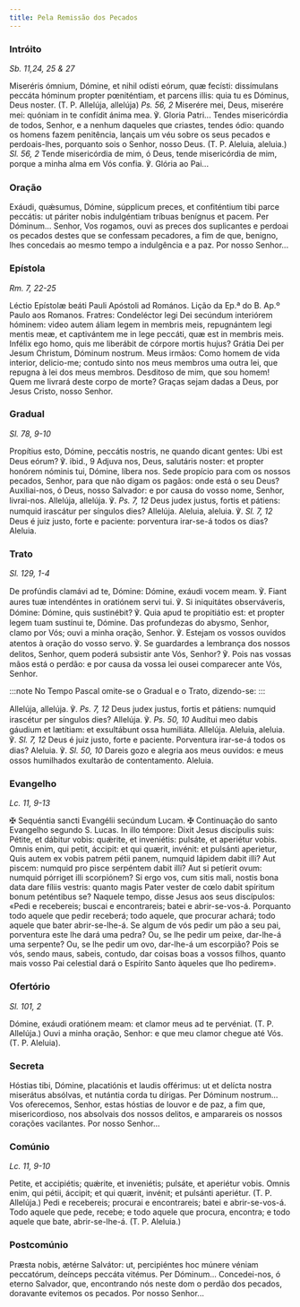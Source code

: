 ```yaml
---
title: Pela Remissão dos Pecados
---
```


### Intróito

<em>Sb. 11,24, 25 & 27</em>

<div class="side-by-side not-content">
  <span>
    Miseréris ómnium, Dómine, et nihil odísti eórum, quæ fecísti: dissímulans
    peccáta hóminum propter pœniténtiam, et parcens illis: quia tu es Dóminus,
    Deus noster. (T. P. Allelúja, allelúja) <em>Ps. 56, 2</em> Miserére mei,
    Deus, miserére mei: quóniam in te confídit ánima mea. ℣. Gloria Patri...
  </span>
  <span>
    Tendes misericórdia de todos, Senhor, e a nenhum daqueles que criastes,
    tendes ódio: quando os homens fazem penitência, lançais um véu sobre os seus
    pecados e perdoais-lhes, porquanto sois o Senhor, nosso Deus. (T. P.
    Aleluia, aleluia.) <em>Sl. 56, 2</em> Tende misericórdia de mim, ó Deus,
    tende misericórdia de mim, porque a minha alma em Vós confia. ℣. Glória ao
    Pai...
  </span>
</div>

### Oração

<div class="side-by-side not-content">
  <span>
    Exáudi, quǽsumus, Dómine, súpplicum preces, et confiténtium tibi parce
    peccátis: ut páriter nobis indulgéntiam tríbuas benígnus et pacem. Per
    Dóminum...
  </span>
  <span>
    Senhor, Vos rogamos, ouvi as preces dos suplicantes e perdoai os pecados
    destes que se confessam pecadores, a fim de que, benigno, lhes concedais ao
    mesmo tempo a indulgência e a paz. Por nosso Senhor...
  </span>
</div>

### Epístola

<em>Rm. 7, 22-25</em>

<div class="side-by-side not-content">
  <span>Léctio Epístolæ beáti Pauli Apóstoli ad Romános.</span>
  <span>Lição da Ep.ª do B. Ap.º Paulo aos Romanos.</span>
  <span>
    Fratres: Condeléctor legi Dei secúndum interiórem hóminem: video autem áliam
    legem in membris meis, repugnántem legi mentis meæ, et captivántem me in
    lege peccáti, quæ est in membris meis. Infélix ego homo, quis me liberábit
    de córpore mortis hujus? Grátia Dei per Jesum Christum, Dóminum nostrum.
  </span>
  <span>
    Meus irmãos: Como homem de vida interior, delicio-me; contudo sinto nos meus
    membros uma outra lei, que repugna à lei dos meus membros. Desditoso de mim,
    que sou homem! Quem me livrará deste corpo de morte? Graças sejam dadas a
    Deus, por Jesus Cristo, nosso Senhor.
  </span>
</div>

### Gradual

<em>Sl. 78, 9-10</em>

<div class="side-by-side not-content">
  <span>
    Propítius esto, Dómine, peccátis nostris, ne quando dicant gentes: Ubi est
    Deus eórum? ℣. ibid., 9 Adjuva nos, Deus, salutáris noster: et propter
    honórem nóminis tui, Dómine, líbera nos.
  </span>
  <span>
    Sede propício para com os nossos pecados, Senhor, para que não digam os
    pagãos: onde está o seu Deus? Auxiliai-nos, ó Deus, nosso Salvador: e por
    causa do vosso nome, Senhor, livrai-nos.
  </span>
  <span>
    Allelúja, allelúja. ℣. <em>Ps. 7, 12</em> Deus judex justus, fortis et
    pátiens: numquid irascátur per síngulos dies? Allelúja.
  </span>
  <span>
    Aleluia, aleluia. ℣. <em>Sl. 7, 12</em> Deus é juiz justo, forte e paciente:
    porventura irar-se-á todos os dias? Aleluia.
  </span>
</div>

### Trato

<em>Sl. 129, 1-4</em>

<div class="side-by-side not-content">
  <span>
    De profúndis clamávi ad te, Dómine: Dómine, exáudi vocem meam. ℣. Fiant
    aures tuæ intendéntes in oratiónem servi tui. ℣. Si iniquitátes
    observáveris, Dómine: Dómine, quis sustinébit? ℣. Quia apud te propitiátio
    est: et propter legem tuam sustínui te, Dómine.
  </span>
  <span>
    Das profundezas do abysmo, Senhor, clamo por Vós; ouvi a minha oração,
    Senhor. ℣. Estejam os vossos ouvidos atentos à oração do vosso servo. ℣. Se
    guardardes a lembrança dos nossos delitos, Senhor, quem poderá subsistir
    ante Vós, Senhor? ℣. Pois nas vossas mãos está o perdão: e por causa da
    vossa lei ousei comparecer ante Vós, Senhor.
  </span>
</div>

:::note
No Tempo Pascal omite-se o Gradual e o Trato, dizendo-se:
:::

<div class="side-by-side not-content">
  <span>
    Allelúja, allelúja. ℣. <em>Ps. 7, 12</em> Deus judex justus, fortis et
    pátiens: numquid irascétur per síngulos dies? Allelúja. ℣.
    <em>Ps. 50, 10</em> Audítui meo dabis gáudium et lætítiam: et exsultábunt ossa
    humiliáta. Allelúja.
  </span>
  <span>
    Aleluia, aleluia. ℣. <em>Sl. 7, 12</em> Deus é juiz justo, forte e paciente.
    Porventura irar-se-á todos os dias? Aleluia. ℣. <em>Sl. 50, 10</em> Dareis
    gozo e alegria aos meus ouvidos: e meus ossos humilhados exultarão de
    contentamento. Aleluia.
  </span>
</div>

### Evangelho

<em>Lc. 11, 9-13</em>

<div class="side-by-side not-content">
  <span>
    <span class="cross text-red-500">✠</span> Sequéntia sancti Evangélii
    secúndum Lucam.
  </span>
  <span>
    <span class="cross text-red-500">✠</span> Continuação do santo Evangelho
    segundo S. Lucas.
  </span>
  <span>
    In illo témpore: Dixit Jesus discípulis suis: Pétite, et dábitur vobis:
    quǽrite, et inveniétis: pulsáte, et aperiétur vobis. Omnis enim, qui petit,
    áccipit: et qui quærit, invénit: et pulsánti aperietur, Quis autem ex vobis
    patrem pétii panem, numquid lápidem dabit illi? Aut piscem: numquid pro
    pisce serpéntem dabit illi? Aut si petíerit ovum: numquid pórriget illi
    scorpiónem? Si ergo vos, cum sitis mali, nostis bona data dare fíliis
    vestris: quanto magis Pater vester de cœlo dabit spíritum bonum peténtibus
    se?
  </span>
  <span>
    Naquele tempo, disse Jesus aos seus discípulos: «Pedi e recebereis; buscai e
    encontrareis; batei e abrir-se-vos-á. Porquanto todo aquele que pedir
    receberá; todo aquele, que procurar achará; todo aquele que bater
    abrir-se-lhe-á. Se algum de vós pedir um pão a seu pai, porventura este lhe
    dará uma pedra? Ou, se lhe pedir um peixe, dar-lhe-á uma serpente? Ou, se
    lhe pedir um ovo, dar-lhe-á um escorpião? Pois se vós, sendo maus, sabeis,
    contudo, dar coisas boas a vossos filhos, quanto mais vosso Pai celestial
    dará o Espírito Santo àqueles que lho pedirem».
  </span>
</div>

### Ofertório

<em>Sl. 101, 2</em>

<div class="side-by-side not-content">
  <span>
    Dómine, exáudi oratiónem meam: et clamor meus ad te pervéniat. (T. P.
    Allelúja.)
  </span>
  <span>
    Ouvi a minha oração, Senhor: e que meu clamor chegue até Vós. (T. P.
    Aleluia).
  </span>
</div>

### Secreta

<div class="side-by-side not-content">
  <span>
    Hóstias tibi, Dómine, placatiónis et laudis offérimus: ut et delícta nostra
    miserátus absólvas, et nutántia corda tu dírigas. Per Dóminum nostrum...
  </span>
  <span>
    Vos oferecemos, Senhor, estas hóstias de louvor e de paz, a fim que,
    misericordioso, nos absolvais dos nossos delitos, e amparareis os nossos
    corações vacilantes. Por nosso Senhor...
  </span>
</div>

### Comúnio

<em>Lc. 11, 9-10</em>

<div class="side-by-side not-content">
  <span>
    Petite, et accipiétis; quǽrite, et inveniétis; pulsáte, et aperiétur vobis.
    Omnis enim, qui pétii, áccipit; et qui quærit, invénit; et pulsánti
    aperiétur. (T. P. Allelúja.)
  </span>
  <span>
    Pedi e recebereis; procurai e encontrareis; batei e abrir-se-vos-á. Todo
    aquele que pede, recebe; e todo aquele que procura, encontra; e todo aquele
    que bate, abrir-se-lhe-á. (T. P. Aleluia.)
  </span>
</div>

### Postcomúnio

<div class="side-by-side not-content">
  <span>
    Præsta nobis, ætérne Salvátor: ut, percipiéntes hoc múnere véniam
    peccatórum, deínceps peccáta vitémus. Per Dóminum...
  </span>
  <span>
    Concedei-nos, ó eterno Salvador, que, encontrando nós neste dom o perdão dos
    pecados, doravante evitemos os pecados. Por nosso Senhor...
  </span>
</div>
